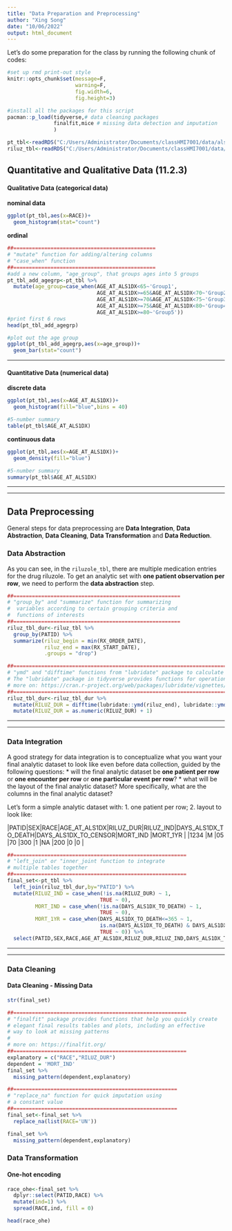 ```yaml
---
title: "Data Preparation and Preprocessing"
author: "Xing Song"
date: "10/06/2022"
output: html_document
---
```


Let's do some preparation for the class by running the following chunk of codes:

```r
#set up rmd print-out style
knitr::opts_chunk$set(message=F,
                      warning=F,
                      fig.width=6, 
                      fig.height=3)

#install all the packages for this script
pacman::p_load(tidyverse,# data cleaning packages
               finalfit,mice # missing data detection and imputation
               )
```

```r
pt_tbl<-readRDS("C:/Users/Administrator/Documents/classHMI7001/data/als_pt_table.rda")
riluz_tbl<-readRDS("C:/Users/Administrator/Documents/classHMI7001/data/als_riluzole.rda")
```

## Quantitative and Qualitative Data (11.2.3)

#### Qualitative Data (categorical data)

**nominal data**

```r
ggplot(pt_tbl,aes(x=RACE))+
  geom_histogram(stat="count")
```

**ordinal**

```r
##==============================================
# "mutate" function for adding/altering columns
# "case_when" function
##==============================================
#add a new column, "age_group", that groups ages into 5 groups
pt_tbl_add_agegrp<-pt_tbl %>%
  mutate(age_group=case_when(AGE_AT_ALS1DX<65~'Group1',
                             AGE_AT_ALS1DX>=65&AGE_AT_ALS1DX<70~'Group2',
                             AGE_AT_ALS1DX>=70&AGE_AT_ALS1DX<75~'Group3',
                             AGE_AT_ALS1DX>=75&AGE_AT_ALS1DX<80~'Group4',
                             AGE_AT_ALS1DX>=80~'Group5'))
#print first 6 rows
head(pt_tbl_add_agegrp)

#plot out the age group
ggplot(pt_tbl_add_agegrp,aes(x=age_group))+
  geom_bar(stat="count")
```



**********************************                     

#### Quantitative Data (numerical data)

**discrete data**

```r
ggplot(pt_tbl,aes(x=AGE_AT_ALS1DX))+
  geom_histogram(fill="blue",bins = 40)

#5-number summary
table(pt_tbl$AGE_AT_ALS1DX)
```

**continuous data**

```r
ggplot(pt_tbl,aes(x=AGE_AT_ALS1DX))+
  geom_density(fill="blue")

#5-number summary
summary(pt_tbl$AGE_AT_ALS1DX)
```

**************************************************************************************************
**************************************************************************************************

## Data Preprocessing

General steps for data preprocessing are **Data Integration**, **Data Abstraction**, **Data Cleaning**, **Data Transformation** and **Data Reduction**. 

### Data Abstraction
As you can see, in the `riluzole_tbl`, there are multiple medication entries for the drug riluzole. To get an analytic set with **one patient observation per row**, we need to perform the **data abstraction** step.

```r
##======================================================
# "group_by" and "summarize" function for summarizing 
#  variables according to certain grouping criteria and
#  functions of interests
##======================================================
riluz_tbl_dur<-riluz_tbl %>%
  group_by(PATID) %>%
  summarize(riluz_begin = min(RX_ORDER_DATE),
            riluz_end = max(RX_START_DATE),
            .groups = "drop")
```


```r
##=========================================================================================
# "ymd" and "difftime" functions from "lubridate" package to calculate date difference
# The "lubridate" package in tidyverse provides functions for operations on dates and times
# more on: https://cran.r-project.org/web/packages/lubridate/vignettes/lubridate.html
##=======================================================================================
riluz_tbl_dur<-riluz_tbl_dur %>%
  mutate(RILUZ_DUR = difftime(lubridate::ymd(riluz_end), lubridate::ymd(riluz_begin), units = "days")) %>%
  mutate(RILUZ_DUR = as.numeric(RILUZ_DUR) + 1)
```


**************************************************************************************************
**************************************************************************************************

### Data Integration

A good strategy for data integration is to conceptualize what you want your final analytic dataset to look like even before data collection, guided by the following questions:
* will the final analytic dataset be **one patient per row** or **one encounter per row** or **one particular event per row**?
* what will be the layout of the final analytic dataset? More specifically, what are the columns in the final analytic dataset? 

Let's form a simple analytic dataset with: 
1. one patient per row;
2. layout to look like: 

|PATID|SEX|RACE|AGE_AT_ALS1DX|RILUZ_DUR|RILUZ_IND|DAYS_ALS1DX_TO_DEATH|DAYS_ALS1DX_TO_CENSOR|MORT_IND |MORT_1YR |
|1234 |M  |05  |70           |300      |1        |NA                  |200                |0        |0        |

```r
##========================================================
# "left_join" or "inner_joint function to integrate
# multiple tables together
##========================================================
final_set<-pt_tbl %>%
  left_join(riluz_tbl_dur,by="PATID") %>%
  mutate(RILUZ_IND = case_when(!is.na(RILUZ_DUR) ~ 1,
                              TRUE ~ 0),
         MORT_IND = case_when(!is.na(DAYS_ALS1DX_TO_DEATH) ~ 1,
                              TRUE ~ 0),
         MORT_1YR = case_when(DAYS_ALS1DX_TO_DEATH<=365 ~ 1,
                              is.na(DAYS_ALS1DX_TO_DEATH) & DAYS_ALS1DX_TO_CENSOR<=365 ~ NA_real_,
                              TRUE ~ 0)) %>%
  select(PATID,SEX,RACE,AGE_AT_ALS1DX,RILUZ_DUR,RILUZ_IND,DAYS_ALS1DX_TO_DEATH,DAYS_ALS1DX_TO_CENSOR,MORT_IND, MORT_1YR)
```


**************************************************************************************************
**************************************************************************************************

### Data Cleaning 

#### Data Cleaning - Missing Data 

```r
str(final_set)
```

```r
##========================================================
# "finalfit" package provides functions that help you quickly create 
# elegant final results tables and plots, including an effective
# way to look at missing patterns
# 
# more on: https://finalfit.org/
##======================================================== 
explanatory = c("RACE","RILUZ_DUR")
dependent = 'MORT_IND'
final_set %>%
  missing_pattern(dependent,explanatory)
```



```r
##=====================================================
# "replace_na" function for quick imputation using
# a constant value
##=====================================================
final_set<-final_set %>%
  replace_na(list(RACE='UN'))

final_set %>%
  missing_pattern(dependent,explanatory)
```


### Data Transformation

#### One-hot encoding 
```r
race_ohe<-final_set %>% 
  dplyr::select(PATID,RACE) %>%
  mutate(ind=1) %>%
  spread(RACE,ind, fill = 0)

head(race_ohe)
```
